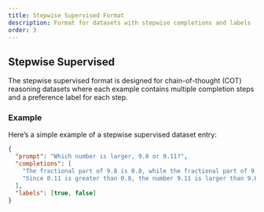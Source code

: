 ```yaml
---
title: Stepwise Supervised Format
description: Format for datasets with stepwise completions and labels
order: 3
---
```


## Stepwise Supervised

The stepwise supervised format is designed for chain-of-thought (COT) reasoning
datasets where each example contains multiple completion steps and a preference label
for each step.

### Example

Here's a simple example of a stepwise supervised dataset entry:

```json
{
  "prompt": "Which number is larger, 9.8 or 9.11?",
  "completions": [
    "The fractional part of 9.8 is 0.8, while the fractional part of 9.11 is 0.11.",
    "Since 0.11 is greater than 0.8, the number 9.11 is larger than 9.8."
  ],
  "labels": [true, false]
}
```